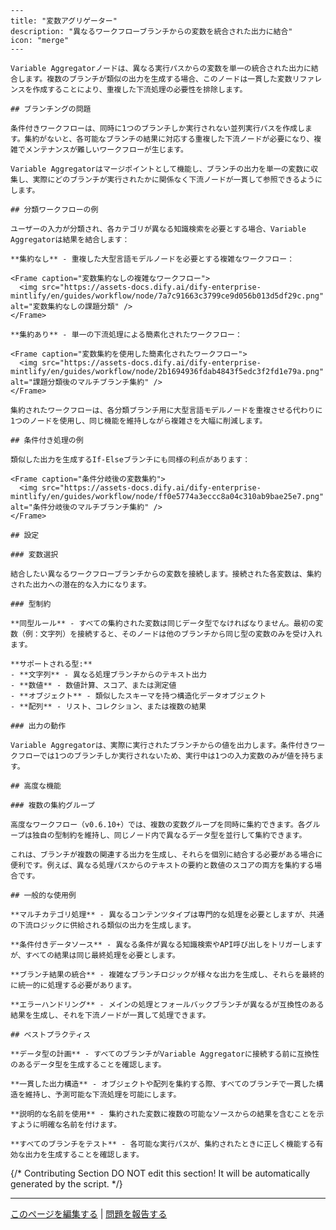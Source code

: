 ```mdx
---
title: "変数アグリゲーター"
description: "異なるワークフローブランチからの変数を統合された出力に結合"
icon: "merge"
---

Variable Aggregatorノードは、異なる実行パスからの変数を単一の統合された出力に結合します。複数のブランチが類似の出力を生成する場合、このノードは一貫した変数リファレンスを作成することにより、重複した下流処理の必要性を排除します。

## ブランチングの問題

条件付きワークフローは、同時に1つのブランチしか実行されない並列実行パスを作成します。集約がないと、各可能なブランチの結果に対応する重複した下流ノードが必要になり、複雑でメンテナンスが難しいワークフローが生じます。

Variable Aggregatorはマージポイントとして機能し、ブランチの出力を単一の変数に収集し、実際にどのブランチが実行されたかに関係なく下流ノードが一貫して参照できるようにします。

## 分類ワークフローの例

ユーザーの入力が分類され、各カテゴリが異なる知識検索を必要とする場合、Variable Aggregatorは結果を結合します：

**集約なし** - 重複した大型言語モデルノードを必要とする複雑なワークフロー：

<Frame caption="変数集約なしの複雑なワークフロー">
  <img src="https://assets-docs.dify.ai/dify-enterprise-mintlify/en/guides/workflow/node/7a7c91663c3799ce9d056b013d5df29c.png" alt="変数集約なしの課題分類" />
</Frame>

**集約あり** - 単一の下流処理による簡素化されたワークフロー：

<Frame caption="変数集約を使用した簡素化されたワークフロー">
  <img src="https://assets-docs.dify.ai/dify-enterprise-mintlify/en/guides/workflow/node/2b1694936fdab4843f5edc3f2fd1e79a.png" alt="課題分類後のマルチブランチ集約" />
</Frame>

集約されたワークフローは、各分類ブランチ用に大型言語モデルノードを重複させる代わりに1つのノードを使用し、同じ機能を維持しながら複雑さを大幅に削減します。

## 条件付き処理の例

類似した出力を生成するIf-Elseブランチにも同様の利点があります：

<Frame caption="条件分岐後の変数集約">
  <img src="https://assets-docs.dify.ai/dify-enterprise-mintlify/en/guides/workflow/node/ff0e5774a3eccc8a04c310ab9bae25e7.png" alt="条件分岐後のマルチブランチ集約" />
</Frame>

## 設定

### 変数選択

結合したい異なるワークフローブランチからの変数を接続します。接続された各変数は、集約された出力への潜在的な入力になります。

### 型制約

**同型ルール** - すべての集約された変数は同じデータ型でなければなりません。最初の変数（例：文字列）を接続すると、そのノードは他のブランチから同じ型の変数のみを受け入れます。

**サポートされる型:**
- **文字列** - 異なる処理ブランチからのテキスト出力
- **数値** - 数値計算、スコア、または測定値
- **オブジェクト** - 類似したスキーマを持つ構造化データオブジェクト
- **配列** - リスト、コレクション、または複数の結果

### 出力の動作

Variable Aggregatorは、実際に実行されたブランチからの値を出力します。条件付きワークフローでは1つのブランチしか実行されないため、実行中は1つの入力変数のみが値を持ちます。

## 高度な機能

### 複数の集約グループ

高度なワークフロー（v0.6.10+）では、複数の変数グループを同時に集約できます。各グループは独自の型制約を維持し、同じノード内で異なるデータ型を並行して集約できます。

これは、ブランチが複数の関連する出力を生成し、それらを個別に結合する必要がある場合に便利です。例えば、異なる処理パスからのテキストの要約と数値のスコアの両方を集約する場合です。

## 一般的な使用例

**マルチカテゴリ処理** - 異なるコンテンツタイプは専門的な処理を必要としますが、共通の下流ロジックに供給される類似の出力を生成します。

**条件付きデータソース** - 異なる条件が異なる知識検索やAPI呼び出しをトリガーしますが、すべての結果は同じ最終処理を必要とします。

**ブランチ結果の統合** - 複雑なブランチロジックが様々な出力を生成し、それらを最終的に統一的に処理する必要があります。

**エラーハンドリング** - メインの処理とフォールバックブランチが異なるが互換性のある結果を生成し、それを下流ノードが一貫して処理できます。

## ベストプラクティス

**データ型の計画** - すべてのブランチがVariable Aggregatorに接続する前に互換性のあるデータ型を生成することを確認します。

**一貫した出力構造** - オブジェクトや配列を集約する際、すべてのブランチで一貫した構造を維持し、予測可能な下流処理を可能にします。

**説明的な名前を使用** - 集約された変数に複数の可能なソースからの結果を含むことを示すように明確な名前を付けます。

**すべてのブランチをテスト** - 各可能な実行パスが、集約されたときに正しく機能する有効な出力を生成することを確認します。
```

{/*
Contributing Section
DO NOT edit this section!
It will be automatically generated by the script.
*/}

---

[このページを編集する](https://github.com/langgenius/dify-docs/edit/main/ja-jp/documja-jptation/pages/nodes/variable-aggregator.mdx) | [問題を報告する](https://github.com/langgenius/dify-docs/issues/new?template=docs.yml)


